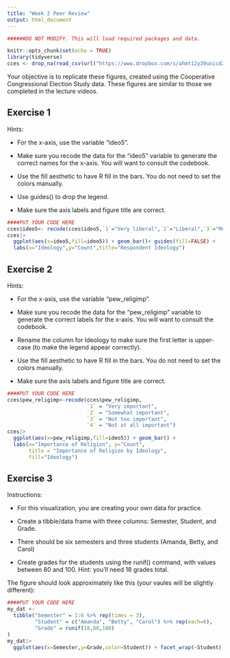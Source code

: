 ```yaml
---
title: "Week 2 Peer Review"
output: html_document
---
```


```r

######DO NOT MODIFY. This will load required packages and data.

knitr::opts_chunk$set(echo = TRUE)
library(tidyverse)
cces <- drop_na(read_csv(url("https://www.dropbox.com/s/ahmt12y39unicd2/cces_sample_coursera.csv?raw=1")))
```

Your objective is to replicate these figures, created using the Cooperative Congressional Election Study data. These figures are similar to those we completed in the lecture videos.


## Exercise 1

Hints:

* For the x-axis, use the variable "ideo5".

* Make sure you recode the data for the "ideo5" variable to generate the correct names for the x-axis. You will want to consult the codebook.

* Use the fill aesthetic to have R fill in the bars. You do not need to set the colors manually.

* Use guides() to drop the legend.

* Make sure the axis labels and figure title are correct.


```r
####PUT YOUR CODE HERE
cces$ideo5<- recode(cces$ideo5,`1`="Very liberal",`2`="Liberal",`3`="Moderate",`4`="Conservative",`5`="Very conservative")
cces|>
  ggplot(aes(x=ideo5,fill=ideo5)) + geom_bar()+ guides(fill=FALSE) + 
  labs(x="Ideology",y="Count",title="Respondent Ideology")

```

## Exercise 2

Hints:

* For the x-axis, use the variable "pew_religimp".

* Make sure you recode the data for the "pew_religimp" variable to generate the correct labels for the x-axis. You will want to consult the codebook.

* Rename the column for Ideology to make sure the first letter is upper-case (to make the legend appear correctly).

* Use the fill aesthetic to have R fill in the bars. You do not need to set the colors manually.

* Make sure the axis labels and figure title are correct.

```r
####PUT YOUR CODE HERE
cces$pew_religimp<-recode(cces$pew_religimp,
                          `1` = "Very important",
                          `2` = "Somewhat important", 
                          `3` = "Not too important",
                          `4` = "Not at all important")
cces|>
  ggplot(aes(x=pew_religimp,fill=ideo5)) + geom_bar() +
  labs(x="Importance of Religion", y="Count", 
       title = "Importance of Religion by Ideology",
       fill="Ideology")
```

## Exercise 3

Instructions:

* For this visualization, you are creating your own data for practice.

* Create a tibble/data frame with three columns: Semester, Student, and Grade.

* There should be six semesters and three students (Amanda, Betty, and Carol)

* Create grades for the students using the runif() command, with values between 80 and 100. Hint: you'll need 18 grades total.

The figure should look approximately like this (your vaules will be slightly different):


```r
####PUT YOUR CODE HERE
my_dat <- 
  tibble("Semester" = 1:6 %>% rep(times = 3),
         "Student" = c("Amanda", "Betty", "Carol") %>% rep(each=6),
         "Grade" = runif(18,80,100)
)
my_dat|>
  ggplot(aes(x=Semester,y=Grade,color=Student)) + facet_wrap(~Student) + geom_line() + theme(legend.position = "none")
```
